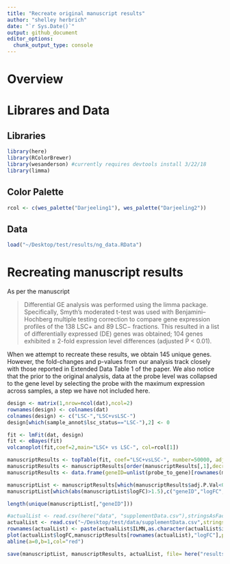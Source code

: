 ```yaml
---
title: "Recreate original manuscript results"
author: "shelley herbrich"
date: "`r Sys.Date()`"
output: github_document
editor_options: 
  chunk_output_type: console
---
```


# Overview

# Librares and Data

## Libraries

```r

library(here)
library(RColorBrewer)
library(wesanderson) #currently requires devtools install 3/22/18
library(limma)

```

## Color Palette

```r
rcol <- c(wes_palette("Darjeeling1"), wes_palette("Darjeeling2"))
```

## Data

```r

load("~/Desktop/test/results/ng_data.RData")

```

# Recreating manuscript results

As per the manuscript 

>Differential GE analysis was performed using the limma package. Specifically, Smyth’s moderated t-test was used with Benjamini–Hochberg multiple testing correction to compare gene expression profiles of the 138 LSC+ and 89 LSC− fractions. This resulted in a list of differentially expressed (DE) genes was obtained; 104 genes exhibited ≥ 2-fold expression level differences (adjusted P < 0.01).

When we attempt to recreate these results, we obtain 145 unique genes. However, the fold-changes and p-values from our analysis track closely with those reported in Extended Data Table 1 of the paper. We also notice that the prior to the original analysis, data at the probe level was collapsed to the gene level by selecting the probe with the maximum expression across samples, a step we have not included here.


```r
design <- matrix(1,nrow=ncol(dat),ncol=2)
rownames(design) <- colnames(dat)
colnames(design) <- c("LSC-","LSC+vsLSC-")
design[which(sample_annot$lsc_status=="LSC-"),2] <- 0

fit <- lmFit(dat, design)
fit <- eBayes(fit)
volcanoplot(fit,coef=2,main="LSC+ vs LSC-", col=rcol[1])

manuscriptResults <- topTable(fit, coef="LSC+vsLSC-", number=50000, adjust="BH",sort.by="logFC",lfc=0)
manuscriptResults <- manuscriptResults[order(manuscriptResults[,1],decreasing=TRUE),]
manuscriptResults <- data.frame(geneID=unlist(probe_to_gene)[rownames(manuscriptResults)],manuscriptResults)

manuscriptList <- manuscriptResults[which(manuscriptResults$adj.P.Val<0.01 & abs(manuscriptResults$logFC)>1),]
manuscriptList[which(abs(manuscriptList$logFC)>1.5),c("geneID","logFC","adj.P.Val")]

length(unique(manuscriptList[,"geneID"]))

#actualList <- read.csv(here("data", "supplementData.csv"),stringsAsFactors = FALSE)
actualList <- read.csv("~/Desktop/test/data/supplementData.csv",stringsAsFactors = FALSE)
rownames(actualList) <- paste(actualList$ILMN,as.character(actualList$illuminaID),sep="_")
plot(actualList$logFC,manuscriptResults[rownames(actualList),"logFC"],pch=21,bg="dodgerblue",xlab="reported fold changes",ylab="recreation of fold changes")
abline(a=0,b=1,col="red")

save(manuscriptList, manuscriptResults, actualList, file= here("results", "manuscript_results.RData"))
```
